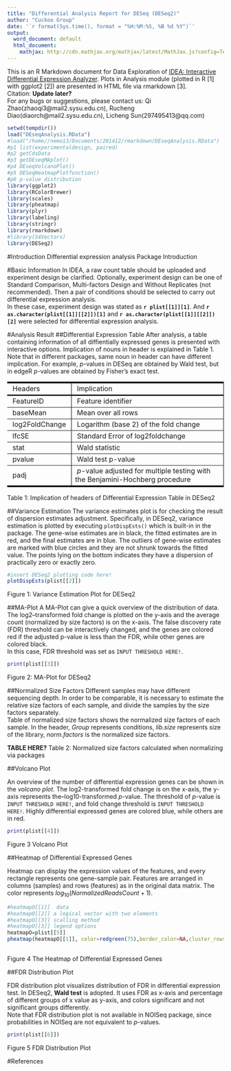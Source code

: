 ```yaml
---
title: "Differential Analysis Report for DESeq (DESeq2)"
author: "Cuckoo Group"
date: '`r format(Sys.time(), format = "%H:%M:%S, %B %d %Y")`'
output:
  word_document: default
  html_document:
    mathjax: http://cdn.mathjax.org/mathjax/latest/MathJax.js?config=TeX-AMS-MML_HTMLorMML
---
```


This is an R Markdown document for Data Exploration of [IDEA: Interactive Differential Expression Analyzer](http://idea.biocuckoo.org). Plots in Analysis module (plotted in R [1] with ggplot2 [2]) are presented in HTML file via rmarkdown [3].   
Citation: **Update later?**  
For any bugs or suggestions, please contact us: Qi Zhao(zhaoqi3@mail2.sysu.edu.cn), Rucheng Diao(diaorch@mail2.sysu.edu.cn), Licheng Sun(297495413@qq.com)  

```r
setwd(tempdir())
load("DEseqAnalysis.RData")
#load("/home//nemo13/Documents/201412/rmarkdown/DEseqAnalysis.RData")
#p1 list(experimentaldesign, paired)
#p2 getCdsData
#p3 getDEseqMAplot()
#p4 DEseqVolcanoPlot()
#p5 DESeqHeatmapPlotfunction()
#p6 p-value distribution
library(ggplot2)
library(RColorBrewer)
library(scales)
library(pheatmap)
library(plyr)
library(labeling)
library(stringr)
library(rmarkdown)
#library(S4Vectors)
library(DESeq2)
```

#Introduction
Differential expression analysis
Package Introduction

#Basic Information
In IDEA, a raw count table should be uploaded and experiment design be clarified. Optionally, experiment design can be one of Standard Comparison, Multi-factors Design and Without Replicates (not recommended). Then a pair of conditions should be selected to carry out differential expression analysis.   
In these case, experiment design was stated as **`r plist[[1]][1]`**. And 
**`r as.character(plist[[1]][[2]])[1]`** and **`r as.character(plist[[1]][[2]])[2]`**
were selected for differential expression analysis.

#Analysis Result
##Differential Expression Table
After analysis, a table containing information of all diffientially expressed genes is presented with interactive options. Implication of nouns in header is explained in Table 1.
Note that in different packages, same noun in header can have different implication. For example, *p*-values in DESeq are obtained by Wald test, but in edgeR *p*-values are obtained by Fisher's exact test.

<div align="center">
<table cellpadding="10" cellspacing="0" border="1" frame=hsides rules=all style="border-color: #000000">
        <tr>
            <td style="border-width: medium thin medium 0">&nbsp;Headers</td>
            <td style="border-width: medium thin medium 0">&nbsp;Implication</td>
        </tr>
        <tr>
            <td style="border-width: 0 thin thin 0">&nbsp;FeatureID</td>
            <td style="border-width: 0 thin thin 0">&nbsp;Feature identifier</td>
        </tr>
        <tr>
            <td style="border-width: 0 thin thin 0">&nbsp;baseMean</td>
            <td style="border-width: 0 thin thin 0">&nbsp;Mean over all rows</td>
        </tr>
        <tr>
            <td style="border-width: 0 thin thin 0">&nbsp;log2FoldChange&nbsp;</td>
            <td style="border-width: 0 thin thin 0">&nbsp;Logarithm (base 2) of the fold change</td>
        </tr>
        <tr>
            <td style="border-width: 0 thin thin 0">&nbsp;lfcSE</td>
            <td style="border-width: 0 thin thin 0">&nbsp;Standard Error of log2foldchange</td>
        </tr>
        <tr>
            <td style="border-width: 0 thin thin 0">&nbsp;stat</td>
            <td style="border-width: 0 thin thin 0">&nbsp;Wald statistic</td>
        </tr>
        <tr>
            <td style="border-width: 0 thin thin 0">&nbsp;pvalue</td>
            <td style="border-width: 0 thin thin 0">&nbsp;Wald test p-value</td>
        </tr>
        <tr>
            <td style="border-width: 0 thin medium 0">&nbsp;padj</td>
            <td style="border-width: 0 thin medium 0"> <em>&nbsp;p</em>-value adjusted for multiple testing with the Benjamini-Hochberg procedure&nbsp;</td>
        </tr>
</table>
Table 1: Implication of headers of Differential Expression Table in DESeq2
</div>

##Variance Estimation
The variance estimates plot is for checking the result of dispersion estimates adjustment. Specifically, in DESeq2, variance estimation is plotted by executing ```plotDispEsts()``` which is built-in in the package.
The gene-wise estimates are in black, the fitted estimates are in red, and the final estimates are in blue. The outliers of gene-wise estimates are marked with blue circles and they are not shrunk towards the fitted value. The points lying on the bottom indicates they have a dispersion of practically zero or exactly zero.   
<div align="center">
```r
#insert DESeq2 plotting code here!
plotDispEsts(plist[[2]])
```
Figure 1: Variance Estimation Plot for DESeq2
</div>

##MA-Plot
A MA-Plot can give a quick overview of the distribution of data. The log2–transformed fold change is plotted on the y-axis and the average count (normalized by size factors) is on the x-axis. The false discovery rate (FDR) threshold can be interactively changed, and the genes are colored red if the adjusted p-value is less than the FDR, while other genes are colored black.    
In this case, FDR threshold was set as ```INPUT THRESHOLD HERE!```.
<div align="center">
```r
print(plist[[3]])
```
  
Figure 2: MA-Plot for DESeq2
</div>

##Normalized Size Factors
Different samples may have different sequencing depth. In order to be comparable, it is necessary to estimate the relative size factors of each sample, and divide the samples by the size factors separately.    
Table of normalized size factors shows the normalized size factors of each sample. In the header, *Group* represents conditions, *lib.size* represents size of the library, *norm.factors* is the normalized size factors.  
<div align="center">
<strong>TABLE HERE?</strong>
Table 2: Normalized size factors calculated when normalizing via packages
</div>
 

##Volcano Plot

An overview of the number of differential expression genes can be shown in the *volcano plot*. The log2-transformed fold change is on the x-axis, the y-axis represents the–log10-transformed *p*-value. The threshold of *p*-value is ```INPUT THRESHOLD HERE!```, and fold change threshold is ```INPUT THRESHOLD HERE!```. Highly differential expressed genes are colored blue, while others are in red.   
<div align="center">
```r
print(plist[[4]])

```
  
Figure 3  Volcano Plot
</div>

##Heatmap of Differential Expressed Genes

Heatmap can display the expression values of the features, and every rectangle represents one gene-sample pair. Features are arranged in columns (samples) and rows (features) as in the original data matrix. The color represents $log_{10}(Normalized Reads Count + 1)$.   
<div align="center">
```r
#heatmapO[[1]]  data
#heatmapO[[2]] a logical vector with two elements 
#heatmapO[[3]] scalling method
#heatmapO[[3]] legend options
heatmapO=plist[[5]]
pheatmap(heatmapO[[1]], color=redgreen(75),border_color=NA,cluster_rows=heatmapO[[2]][1],cluster_cols= heatmapO[[2]][2],scale=heatmapO[[3]],legend=heatmapO[[4]])
    
```
  
Figure 4  The Heatmap of Differential Expressed Genes
</div>

##FDR Distribution Plot

FDR distribution plot visualizes distribution of FDR in differential expression test. In DESeq2, **Wald test** is adopted. It uses FDR as x-axis and percentage of different groups of x value as y-axis, and colors significant and not significant groups differently.   
Note that FDR distribution plot is not available in NOISeq package, since probabilities in NOISeq are not equivalent to *p*-values.
<div align="center">
```r
print(plist[[6]])
```
  
Figure 5  FDR Distribution Plot
</div>
#References
